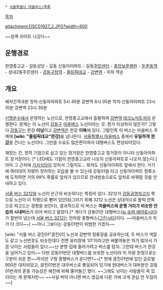  * [[서울특별시 마을버스/목록]]

[[목차]]

attachment:DSC01927_2.JPG?width=600

~~왼쪽 라이트 나갔다~~

== 운행경로 ==
한영중고교 - 길동성당 - 길동 신동아아파트 - 길동[[주민센터]] - [[중앙보훈병원]] - [[둔촌동역]] - 성내2동주민센터
- [[강동구청역]] - [[올림픽대교]] - [[강변역]] - 이하 역순

== 개요 ==
배차간격:8분
첫차:신동아아파트 5시 45분 강변역 6시 05분
막차:신동아아파트 23시 10분 강변역 23시 30분

[[신명운수]]에서 운영하는 노선으로, 한영중고교에서 출발하여 [[강변역]] [[테크노마트]]까지 운행한다. 문제는 이 노선이 [[강동구]] [[마을버스]] 노선이라는 것. 뭔가 이상하지 않은가? 그렇다 [[강동구]]는 한강 '''이남'''이고 [[강변역]]은 한강 '''이북'''에 있다. 그말인즉 이 버스는 마을버스 주제에 '''[wiki: "올림픽대교"한강]'''을 넘나든다. [[서울특별시 마을버스]] 중에서 '''유일하게''' '''[[한강]]'''을 건너는 노선이다. 그만큼 수요도 많은편이여서 대형버스도 편성되어있다.

재밌는 건, 정작 기점으로 삼고 있는 정거장은 한영중고교 정거장이 아니라 신동아아파트 정거장이다. [* LED에도 기점이 한영중고교라 나오지 신동아파트로 나오지 않는다.] 아마 그 근처에 [[기사식당]]이 있어서 그럴지도... 회차도 신동아아파트 앞에서 한다. 거기에 여러대의 차량이 정차하는 모습을 볼 수 있는데 강동01을 타고 신동아아파트 정류소에 도착하면 거의 99% 확률로 앞차가 있으므로 안내방송으로도 앞차로 바꿔탈 것을 안내하고 있다.

[[서울 버스 3212]]와 노선이 은근히 비슷하다는 특징이 있다. 3212가 [[강동공영차고지]] 쪽으로 노선이 더 직행으로 뻗어 있던데(그러기 위해 3212 노선은 상대적으로 블럭 안쪽으로 파고드는 경향을 보인다), 결과적으로 이 버스는 '''마을버스와 운행 거리가 비슷한 안습의 시내버스'''가 되어 버리고 말았다.[* 게다가 강동01은 대형버스([[뉴 슈퍼 에어로시티]])가 절반이 넘는데 [[서울 버스 3212]]는 전차량 중형버스([[그린시티]])이다. ~~마을버스가 차가 더 크다~~] ~~아니 그보다는 강동01번이 비범한 거겠지~~

[wiki: "서울 버스 광진01"광진01] 노선과 강변역 정류장을 공유하는데, 두 버스가 색깔도 같고 노선번호도 비슷한데다 전면 유리창에 '01'이라고만 써붙여놓은 차가 많아서 가끔 낚이는 사람들이 있다.~~난 분명 집에 돌아가려고 버스를 탔지. 그런데 버스가 한강을 넘어가고 있어~~ 다만 강동01번은 대형버스를 보유한 노선이라 이 차량 한정으로는 구분이 쉬운 편~~하지만 구형 중형버스가 온다면?~~[* 현재 광진01번에 있던 글로벌900은 대차되었고, 광진01번은 대우버스로 통일되어 있기에 현대버스가 대부분인 강동01번과의 혼동 가능성은 예전에 비해 줄어들긴 했다. ~~그래도 낚이는 사람들이 꼭 있더라는 게 문제지만~~ ~~사실 버덕 아니면 버스 생김새 다른 거에 크게 관심 안 두잖아~~]
